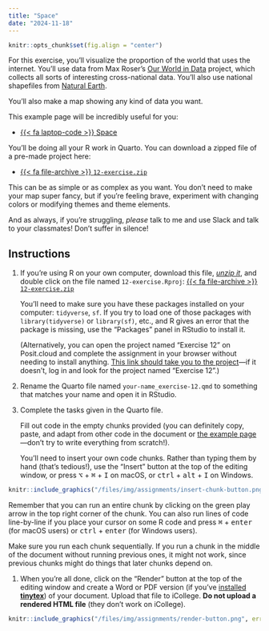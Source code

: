 ```yaml
---
title: "Space"
date: "2024-11-18"
---
```


```r
knitr::opts_chunk$set(fig.align = "center")
```

For this exercise, you'll visualize the proportion of the world that uses the internet. You'll use data from Max Roser's [Our World in Data](https://ourworldindata.org/internet/) project, which collects all sorts of interesting cross-national data. You'll also use national shapefiles from [Natural Earth](https://www.naturalearthdata.com/).

You'll also make a map showing any kind of data you want.

This example page will be incredibly useful for you:

- [{{< fa laptop-code >}} Space](/example/12-example.qmd)

You'll be doing all your R work in Quarto. You can download a zipped file of a pre-made project here:

- [{{< fa file-archive >}} `12-exercise.zip`](/projects/12-exercise.zip)

This can be as simple or as complex as you want. You don't need to make your map super fancy, but if you're feeling brave, experiment with changing colors or modifying themes and theme elements.

And as always, if you're struggling, *please* talk to me and use Slack and talk to your classmates! Don't suffer in silence!


## Instructions

1. If you're using R on your own computer, download this file, [*unzip it*](/resource/unzipping.qmd), and double click on the file named `12-exercise.Rproj`: [{{< fa file-archive >}} `12-exercise.zip`](/projects/12-exercise.zip)

   You'll need to make sure you have these packages installed on your computer: `tidyverse`, `sf`. If you try to load one of those packages with `library(tidyverse)` or `library(sf)`, etc., and R gives an error that the package is missing, use the "Packages" panel in RStudio to install it.

   (Alternatively, you can open the project named "Exercise 12" on Posit.cloud and complete the assignment in your browser without needing to install anything. [This link should take you to the project](https://posit.cloud/spaces/540349/content/8557020)—if it doesn't, log in and look for the project named "Exercise 12".)

2. Rename the Quarto file named `your-name_exercise-12.qmd` to something that matches your name and open it in RStudio.

3. Complete the tasks given in the Quarto file. 

   Fill out code in the empty chunks provided (you can definitely copy, paste, and adapt from other code in the document or [the example page](/example/12-example.qmd)—don't try to write everything from scratch!).

   You'll need to insert your own code chunks. Rather than typing them by hand (that's tedious!), use the "Insert" button at the top of the editing window, or press  <kbd>⌥</kbd> + <kbd>⌘</kbd> + <kbd>I</kbd> on macOS, or <kbd>ctrl</kbd> + <kbd>alt</kbd> + <kbd>I</kbd> on Windows.

```r
knitr::include_graphics("/files/img/assignments/insert-chunk-button.png", error = FALSE)
```

   Remember that you can run an entire chunk by clicking on the green play arrow in the top right corner of the chunk. You can also run lines of code line-by-line if you place your cursor on some R code and press <kbd>⌘</kbd> + <kbd>enter</kbd> (for macOS users) or <kbd>ctrl</kbd> + <kbd>enter</kbd> (for Windows users).

   Make sure you run each chunk sequentially. If you run a chunk in the middle of the document without running previous ones, it might not work, since previous chunks might do things that later chunks depend on.

1. When you're all done, click on the "Render" button at the top of the editing window and create a Word or PDF version (if you've [installed **tinytex**](/resource/install.qmd#install-tinytex)) of your document. Upload that file to iCollege. **Do not upload a rendered HTML file** (they don't work on iCollege).

```r
knitr::include_graphics("/files/img/assignments/render-button.png", error = FALSE)
```
